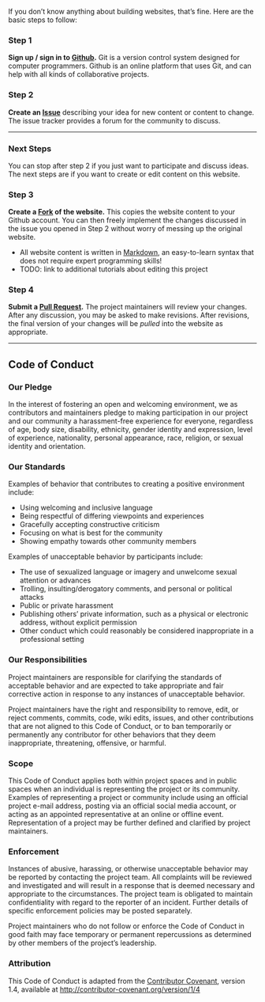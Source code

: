 If you don't know anything about building websites, that's fine. Here are the basic steps to follow:

### Step 1 {-}
**Sign up / sign in to [Github](https://github.com/).** Git is a version control system designed for computer programmers.
Github is an online platform that uses Git, and can help with all kinds of collaborative projects.

### Step 2 {-}
**Create an [Issue](https://github.com/mdeamico/traffic-modeling/issues)** describing your idea for new content or content to change.
The issue tracker provides a forum for the community to discuss.
<hr>

### Next Steps {-}
You can stop after step 2 if you just want to participate and discuss ideas.
The next steps are if you want to create or edit content on this website.

### Step 3 {-}
**Create a [Fork](https://guides.github.com/activities/forking/) of the website.** This copies the website content to your Github account.
You can then freely implement the changes discussed in the issue you opened in Step 2 without worry of messing up the original website.

 - All website content is written in [Markdown](https://github.com/adam-p/markdown-here/wiki/Markdown-Cheatsheet), an easy-to-learn syntax that does not require expert programming skills!
 - TODO: link to additional tutorials about editing this project

### Step 4 {-}
**Submit a [Pull Request](https://guides.github.com/activities/forking/#making-a-pull-request).** The project maintainers will review your changes. After any discussion, you may be asked to make revisions.
After revisions, the final version of your changes will be *pulled* into the website as appropriate.
<hr>

## Code of Conduct {- #code-of-conduct}
### Our Pledge {-}

In the interest of fostering an open and welcoming environment, we as
contributors and maintainers pledge to making participation in our project and
our community a harassment-free experience for everyone, regardless of age, body
size, disability, ethnicity, gender identity and expression, level of experience,
nationality, personal appearance, race, religion, or sexual identity and
orientation.

### Our Standards {-}

Examples of behavior that contributes to creating a positive environment
include:

* Using welcoming and inclusive language
* Being respectful of differing viewpoints and experiences
* Gracefully accepting constructive criticism
* Focusing on what is best for the community
* Showing empathy towards other community members

Examples of unacceptable behavior by participants include:

* The use of sexualized language or imagery and unwelcome sexual attention or
advances
* Trolling, insulting/derogatory comments, and personal or political attacks
* Public or private harassment
* Publishing others' private information, such as a physical or electronic
  address, without explicit permission
* Other conduct which could reasonably be considered inappropriate in a
  professional setting

### Our Responsibilities {-}

Project maintainers are responsible for clarifying the standards of acceptable
behavior and are expected to take appropriate and fair corrective action in
response to any instances of unacceptable behavior.

Project maintainers have the right and responsibility to remove, edit, or
reject comments, commits, code, wiki edits, issues, and other contributions
that are not aligned to this Code of Conduct, or to ban temporarily or
permanently any contributor for other behaviors that they deem inappropriate,
threatening, offensive, or harmful.

### Scope {-}

This Code of Conduct applies both within project spaces and in public spaces
when an individual is representing the project or its community. Examples of
representing a project or community include using an official project e-mail
address, posting via an official social media account, or acting as an appointed
representative at an online or offline event. Representation of a project may be
further defined and clarified by project maintainers.

### Enforcement {-}

Instances of abusive, harassing, or otherwise unacceptable behavior may be
reported by contacting the project team. All complaints will be reviewed and 
investigated and will result in a response that is deemed necessary and
appropriate to the circumstances. The project team is obligated to maintain
confidentiality with regard to the reporter of an incident.
Further details of specific enforcement policies may be posted separately.

Project maintainers who do not follow or enforce the Code of Conduct in good
faith may face temporary or permanent repercussions as determined by other
members of the project's leadership.

### Attribution {-}

This Code of Conduct is adapted from the [Contributor Covenant][homepage], version 1.4,
available at [http://contributor-covenant.org/version/1/4][version]

[homepage]: http://contributor-covenant.org
[version]: http://contributor-covenant.org/version/1/4/
